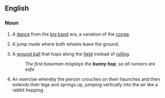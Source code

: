 {{also|bunny-hop}}
==English==

===Noun===
{{wikipedia|bunny_hop_(dance)|bunny hop}}
{{en-noun|sg=[[bunny]] [[hop]]}}

# {{chiefly|US|idiomatic}} A [[dance]] from the [[big band]] era, a variation of the [[conga]].
# {{cycling}} A jump made where both wheels leave the ground.
# {{baseball}} A [[ground ball]] that hops along the [[field]] instead of [[rolling]].
#: ''The first baseman misplays the '''bunny hop''', so all runners are safe.''
# An exercise whereby the person crouches on their haunches and then extends their legs and springs up, jumping vertically into the air like a rabbit hopping.